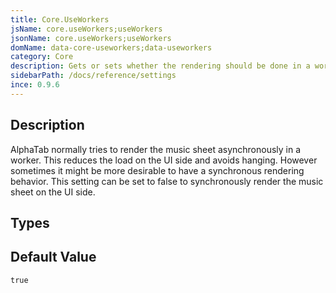 ```yaml
---
title: Core.UseWorkers
jsName: core.useWorkers;useWorkers
jsonName: core.useWorkers;useWorkers
domName: data-core-useworkers;data-useworkers
category: Core
description: Gets or sets whether the rendering should be done in a worker if possible.
sidebarPath: /docs/reference/settings
ince: 0.9.6
---
```



## Description
AlphaTab normally tries to render the music sheet asynchronously in a worker. This reduces the load on the UI side and avoids hanging. However sometimes it might be more desirable to have
a synchronous rendering behavior. This setting can be set to false to synchronously render the music sheet on the UI side.

<PropertyDescription metadata={metadata} />

## Types

<TypeTable>
    <TypeRow name="bool" />
</TypeTable>

## Default Value

`true`